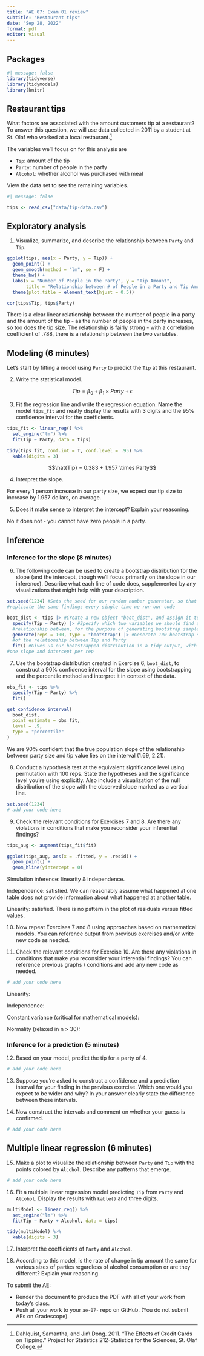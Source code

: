 ---
title: "AE 07: Exam 01 review"
subtitle: "Restaurant tips"
date: "Sep 28, 2022"
format: pdf
editor: visual
---

## Packages

```{r load-packages}
#| message: false
library(tidyverse)
library(tidymodels)
library(knitr)
```

## Restaurant tips

What factors are associated with the amount customers tip at a restaurant? To answer this question, we will use data collected in 2011 by a student at St. Olaf who worked at a local restaurant.[^1]

[^1]: Dahlquist, Samantha, and Jin\\ Dong. 2011. "The Effects of Credit Cards on Tipping." Project for Statistics 212-Statistics for the Sciences, St. Olaf College.

The variables we'll focus on for this analysis are

-   `Tip`: amount of the tip
-   `Party`: number of people in the party
-   `Alcohol`: whether alcohol was purchased with meal

View the data set to see the remaining variables.

```{r}
#| message: false

tips <- read_csv("data/tip-data.csv")
```

## Exploratory analysis

1.  Visualize, summarize, and describe the relationship between `Party` and `Tip`.

```{r}
ggplot(tips, aes(x = Party, y = Tip)) + 
  geom_point() +
  geom_smooth(method = "lm", se = F) +
  theme_bw() +
  labs(x = "Number of People in the Party", y = "Tip Amount",
       title = "Relationship between # of People in a Party and Tip Amount") +
  theme(plot.title = element_text(hjust = 0.5))

cor(tips$Tip, tips$Party)
```

There is a clear linear relationship between the number of people in a party and the amount of the tip - as the number of people in the party increases, so too does the tip size. The relationship is fairly strong - with a correlation coefficient of .788, there is a relationship between the two variables.

## Modeling (6 minutes)

Let's start by fitting a model using `Party` to predict the `Tip` at this restaurant.

2.  Write the statistical model.

$$Tip = \beta_0 + \beta_1 \times Party + \epsilon$$

3.  Fit the regression line and write the regression equation. Name the model `tips_fit` and neatly display the results with 3 digits and the 95% confidence interval for the coefficients.

```{r}
tips_fit <- linear_reg() %>% 
  set_engine("lm") %>% 
  fit(Tip ~ Party, data = tips)

tidy(tips_fit, conf.int = T, conf.level = .95) %>% 
  kable(digits = 3)
```

$$\hat{Tip} = 0.383 + 1.957 \times Party$$

4.  Interpret the slope.

For every 1 person increase in our party size, we expect our tip size to increase by 1.957 dollars, on average.

5.  Does it make sense to interpret the intercept? Explain your reasoning.

No it does not - you cannot have zero people in a party.

## Inference

### Inference for the slope (8 minutes)

6.  The following code can be used to create a bootstrap distribution for the slope (and the intercept, though we'll focus primarily on the slope in our inference). Describe what each line of code does, supplemented by any visualizations that might help with your description.

```{r}
set.seed(1234) #Sets the seed for our random number generator, so that we
#replicate the same findings every single time we run our code

boot_dist <- tips |> #Create a new object "boot_dist", and assign it to tips
  specify(Tip ~ Party) |> #Specify which two variables we should find a 
  #relationship between, for the purpose of generating bootstrap samples
  generate(reps = 100, type = "bootstrap") |> #Generate 100 bootstrap samples
  #of the relationship between Tip and Party
  fit() #Gives us our bootstrapped distribution in a tidy output, with only
#one slope and intercept per rep
```

7.  Use the bootstrap distribution created in Exercise 6, `boot_dist`, to construct a 90% confidence interval for the slope using bootstrapping and the percentile method and interpret it in context of the data.

```{r}
obs_fit <- tips %>% 
  specify(Tip ~ Party) %>% 
  fit()

get_confidence_interval(
  boot_dist,
  point_estimate = obs_fit,
  level = .9,
  type = "percentile"
)
```

We are 90% confident that the true population slope of the relationship between party size and tip value lies on the interval (1.69, 2.21).

8.  Conduct a hypothesis test at the equivalent significance level using permutation with 100 reps. State the hypotheses and the significance level you're using explicitly. Also include a visualization of the null distribution of the slope with the observed slope marked as a vertical line.

```{r}
set.seed(1234)
# add your code here
```

9.  Check the relevant conditions for Exercises 7 and 8. Are there any violations in conditions that make you reconsider your inferential findings?

```{r}
tips_aug <- augment(tips_fit$fit)

ggplot(tips_aug, aes(x = .fitted, y = .resid)) +
  geom_point() +
  geom_hline(yintercept = 0)
```

Simulation inference: linearity & independence.

Independence: satisfied. We can reasonably assume what happened at one table does not provide information about what happened at another table.

Linearity: satisfied. There is no pattern in the plot of residuals versus fitted values.

10. Now repeat Exercises 7 and 8 using approaches based on mathematical models. You can reference output from previous exercises and/or write new code as needed.

11. Check the relevant conditions for Exercise 10. Are there any violations in conditions that make you reconsider your inferential findings? You can reference previous graphs / conditions and add any new code as needed.

```{r}
# add your code here
```

Linearity:

Independence:

Constant variance (critical for mathematical models):

Normality (relaxed in n > 30):

### Inference for a prediction (5 minutes)

12. Based on your model, predict the tip for a party of 4.

```{r}
# add your code here
```

13. Suppose you're asked to construct a confidence and a prediction interval for your finding in the previous exercise. Which one would you expect to be wider and why? In your answer clearly state the difference between these intervals.

14. Now construct the intervals and comment on whether your guess is confirmed.

```{r}
# add your code here
```

## Multiple linear regression (6 minutes)

15. Make a plot to visualize the relationship between `Party` and `Tip` with the points colored by `Alcohol`. Describe any patterns that emerge.

```{r}
# add your code here
```

16. Fit a multiple linear regression model predicting `Tip` from `Party` and `Alcohol`. Display the results with `kable()` and three digits.

```{r}
multiModel <- linear_reg() %>% 
  set_engine("lm") %>% 
  fit(Tip ~ Party + Alcohol, data = tips)

tidy(multiModel) %>% 
  kable(digits = 3)
```

17. Interpret the coefficients of `Party` and `Alcohol`.

18. According to this model, is the rate of change in tip amount the same for various sizes of parties regardless of alcohol consumption or are they different? Explain your reasoning.

::: callout-important
To submit the AE:

-   Render the document to produce the PDF with all of your work from today's class.
-   Push all your work to your `ae-07-` repo on GitHub. (You do not submit AEs on Gradescope).
:::
